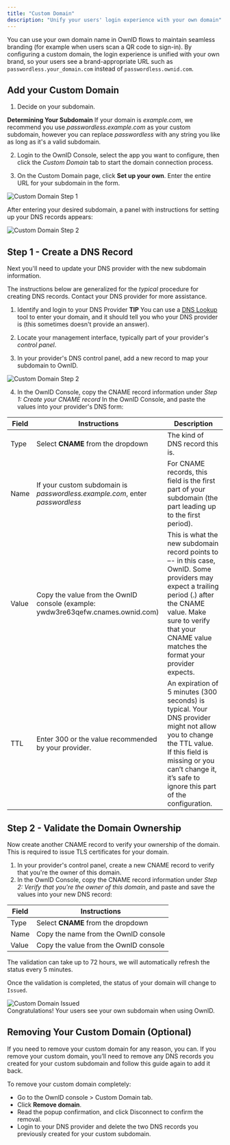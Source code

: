 ```yaml
---
title: "Custom Domain"
description: "Unify your users' login experience with your own domain"
---
```


You can use your own domain name in OwnID flows to maintain seamless branding (for example when users scan a QR code to sign-in). By configuring a custom domain,  the login experience is unified with your own brand, so your users see a brand-appropriate URL such as `passwordless.your_domain.com` instead of `passwordless.ownid.com`.

## Add your Custom Domain

1. Decide on your subdomain. 

<Note>**Determining Your Subdomain** If your domain is _example.com_, we recommend you use _passwordless.example.com_ as your custom subdomain, however you can replace _passwordless_ with any string you like as long as it's a valid subdomain. </Note>

2. Login to the OwnID Console, select the app you want to configure, then click the _Custom Domain_ tab to start the domain connection process.

3. On the Custom Domain page, click **Set up your own**. Enter the entire URL for your subdomain in the form. 
<Frame>
  <img src="/images/oi_domainpend.png" alt="Custom Domain Step 1"></img>
</Frame>

After entering your desired subdomain, a panel with instructions for setting up your DNS records appears:

<Frame>
  <img src="/images/oi_domaincname.png" alt="Custom Domain Step 2"></img>
</Frame>

## Step 1 - Create a DNS Record

Next you'll need to update your <Tooltip tip="Typically this is who you registered your domain, but it can be different from your domain registrar.">DNS provider </Tooltip> with the new subdomain information. 

The instructions below are generalized for the _typical_ procedure for creating DNS records. Contact your DNS provider for more assistance.

1. Identify and login to your DNS Provider
<Info>**TIP** You can use a [DNS Lookup](https://mxtoolbox.com/DnsLookup.aspx) tool to enter your domain, and it should tell you who your DNS provider is (this sometimes doesn't provide an answer).</Info>

2. Locate your management interface, typically part of your provider's _control panel_.

3. In your provider's DNS control panel, add a new record to map your subdomain to OwnID. 

<Frame>
  <img src="/images/oi_domaincname.png" alt="Custom Domain Step 2"></img>
</Frame>

4. In the OwnID Console, copy the CNAME record information under _Step 1: Create your CNAME record_ In the OwnID Console, and paste the values into your provider's DNS form:

| Field                   | Instructions                                                                    | Description
| ----------------------- | ------------------------------------------------------------------------------- | ------------------------------------------ |
| Type                    | Select **CNAME** from the dropdown | The kind of DNS record this is.           |
| Name                    | If your custom subdomain is _passwordless.example.com_, enter _passwordless_        | For CNAME records, this field is the first part of your subdomain (the part leading up to the first period). |
| Value                   | Copy the value from the OwnID console (example: ywdw3re63qefw.cnames.ownid.com) | This is what the new subdomain record points to –- in this case, OwnID. Some providers may expect a trailing period (.) after the CNAME value. Make sure to verify that your CNAME value matches the format your provider expects. |
| TTL                     | Enter 300 or the value recommended by your provider.                                                                       | An expiration of 5 minutes (300 seconds) is typical. Your DNS provider might not allow you to change the TTL value. If this field is missing or you can’t change it, it’s safe to ignore this part of the configuration. |

## Step 2 - Validate the Domain Ownership

Now create another CNAME record to verify your ownership of the domain. This is required to issue TLS certificates for your domain.

1. In your provider's control panel, create a new CNAME record to verify that you're the owner of this domain. 
2. In the OwnID Console, copy the CNAME record information under _Step 2: Verify that you're the owner of this domain_, and paste and save the values into your new DNS record:

| Field                   | Instructions                                                                    |
| ----------------------- | ------------------------------------------------------------------------------- | 
| Type                    | Select **CNAME** from the dropdown | What kind of DNS record this is.           |
| Name                    | Copy the name from the OwnID console                                            | 
| Value                   | Copy the value from the OwnID console                                           | 

<Info>
The validation can take up to 72 hours, we will automatically refresh the status every 5 minutes.
</Info>

Once the validation is completed, the status of your domain will change to `Issued`. 

<Frame>
  <img src="/images/Custom_Domain_step3.png" alt="Custom Domain Issued"></img>
</Frame>

<br/>
<Check> Congratulations! Your users see your own subdomain when using OwnID. </Check>

## Removing Your Custom Domain (Optional)

If you need to remove your custom domain for any reason, you can. If you remove your custom domain, you’ll need to remove any DNS records you created for your custom subdomain and follow this guide again to add it back.

To remove your custom domain completely:

- Go to the OwnID console > Custom Domain tab.
- Click **Remove domain**.
- Read the popup confirmation, and click Disconnect to confirm the removal.
- Login to your DNS provider and delete the two DNS records you previously created for your custom subdomain.